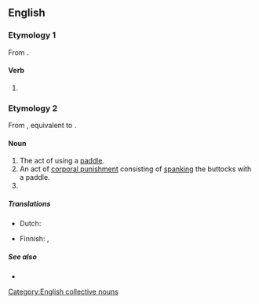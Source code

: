 ==English==

===Etymology 1===
From {{suffix|en|paddle|ing}}.

====Verb====
{{head|en|verb form}}

# {{present participle of|paddle|lang=en|nocat=1}}

===Etymology 2===
From {{inh|en|enm|padelynge}}, equivalent to {{suffix|en|paddle|ing}}.

====Noun====
{{en-noun}}

# The act of using a [[paddle]].
# An act of [[corporal punishment]] consisting of [[spanking]] the buttocks with a paddle.
# {{n-g|A [[collective noun]] for [[duck]]s when they are on water.}}

=====Translations=====
{{trans-top|collective noun for ducks}}
* Dutch: {{t+|nl|toom|m}}
{{trans-mid}}
* Finnish: {{t+|fi|melonta}}, {{t+|fi|meloa|alt=melominen}}
{{trans-bottom}}

=====See also=====
* {{l|en|Appendix:English collective nouns}}

[[Category:English collective nouns]]